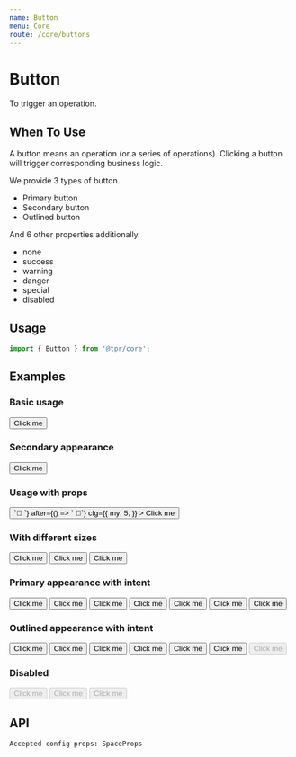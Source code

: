 ```yaml
---
name: Button
menu: Core
route: /core/buttons
---
```



# Button

To trigger an operation.

## When To Use

A button means an operation (or a series of operations). Clicking a button will trigger corresponding business logic.

We provide 3 types of button.

- Primary button
- Secondary button
- Outlined button

And 6 other properties additionally.

- none
- success
- warning
- danger
- special
- disabled

## Usage

```js
import { Button } from '@tpr/core';
```

## Examples

### Basic usage

<Playground>
	<Button>Click me</Button>
</Playground>

### Secondary appearance

<Playground>
	<Button
		appearance="secondary"
		>
			Click me
		</Button>
</Playground>

### Usage with props

<Playground>
	<Button
		appearance="primary"
		intent="danger"
		size="small"
		before={() => `🐑 `}
		after={() => ` 🦊`}
		cfg={{
			my: 5,
		}}
	>
		Click me
	</Button>
</Playground>

### With different sizes

<Playground>
	<Button size="large" cfg={{ mr: 3 }}>
		Click me
	</Button>
	<Button size="medium" cfg={{ mr: 3 }}>
		Click me
	</Button>
	<Button size="small" cfg={{ mr: 3 }}>
		Click me
	</Button>
</Playground>

### Primary appearance with intent

<Playground>
	<div style={{ background: '#e1e1e1' }}>
		<Button cfg={{ mr: 3, my: 3 }} intent="none">
			Click me
		</Button>
		<Button cfg={{ mr: 3 }} intent="success">
			Click me
		</Button>
		<Button cfg={{ mr: 3 }} intent="warning">
			Click me
		</Button>
		<Button cfg={{ mr: 3 }} intent="danger">
			Click me
		</Button>
		<Button cfg={{ mr: 3 }} intent="special">
			Click me
		</Button>
		<Button cfg={{ mr: 3 }} intent="white">
			Click me
		</Button>
		<Button cfg={{ mr: 3 }} intent="black">
			Click me
		</Button>
	</div>
</Playground>

### Outlined appearance with intent

<Playground>
	<Button cfg={{ mr: 3 }} appearance="outlined" intent="none">
		Click me
	</Button>
	<Button cfg={{ mr: 3 }} appearance="outlined" intent="success">
		Click me
	</Button>
	<Button cfg={{ mr: 3 }} appearance="outlined" intent="warning">
		Click me
	</Button>
	<Button cfg={{ mr: 3 }} appearance="outlined" intent="danger">
		Click me
	</Button>
	<Button cfg={{ mr: 3 }} appearance="outlined" intent="special">
		Click me
	</Button>
	<Button cfg={{ mr: 3 }} appearance="outlined" intent="black">
		Click me
	</Button>
	<Button cfg={{ mr: 3 }} appearance="outlined" disabled>
		Click me
	</Button>
</Playground>

### Disabled

<Playground>
	<div style={{ background: '#e1e1e1' }}>
		<Button cfg={{ mr: 3 }} disabled>
			Click me
		</Button>
		<Button cfg={{ mr: 3 }} appearance="secondary" disabled>
			Click me
		</Button>
		<Button cfg={{ mr: 3, my: 3 }} intent="warning" disabled>
			Click me
		</Button>
	</div>
</Playground>

## API

```
Accepted config props: SpaceProps
```

<Props of={Button} />
